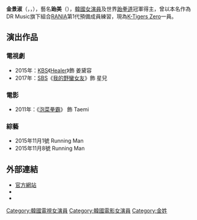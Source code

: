 {{expand|time=2015-08-13T19:31:41+00:00}}
{{no footnotes|time=2015-08-13T19:31:41+00:00}}
{{藝人
|姓名 = 金景淑
|類型 = 女演員
|圖片 = 제19회 부천국제판타스틱영화제 개막식 레드카펫 part.2 09.jpg
|圖片尺寸 = 
|圖片簡介 = 
|本名 = 金景叔
|外文名 = 김경숙
|羅馬拼音 = Kim Kyung Suk
|英文名 = Tammy Kim
|暱稱 = Taemi
|其他藝名 = 景淑（경숙，Kyungsuk）
|國籍 = {{KOR}}
|出生日期 = {{birth_date_and_age|1990|4|23}}
|出生地點 = {{KOR}}[[京畿道|京畿道]][[南楊州市|南楊州市]]
|宗教信仰 = 
|語言 = [[韓語|韓語]]
|職業 = [[演員|演員]]
|教育程度 = 
|出道作品 = 《[[Healer|Healer]]》
|出道日期 = 2014年
|代表作品 = 
|活躍年代 =
|唱片公司 = 
|經紀公司 = K Tigers
|相關團體 = 
|網站 = 
}}
{{Infobox Korean name   
|hangul = 김경숙
|hanja = {{linktext|金|景|淑}}   
}} 
'''金景淑'''（{{kor|k='''김경숙'''|rm='''Gim Gyeong Sook'''}}，{{lang-en|'''Kim Kyung Suk'''}}，{{bd|1990年|4月23日}}），藝名'''跆美'''（{{kor|k='''태미'''|rm='''Tae Mi'''}}），[[韓國|韓國]][[女演員|女演員]]及世界[[跆拳道|跆拳道]]冠軍得主，曾以本名作為DR Music旗下組合[[RANIA|RANIA]]第1代預備成員練習，現為[[K-Tigers_Zero|K-Tigers Zero]]一員。

== 演出作品 ==
=== 電視劇 ===
*2015年：[[韓國放送公社|KBS]]《[[Healer|Healer]]》飾 姜黛容
*2017年：[[SBS_(韓國)|SBS]]《[[我的野蠻女友_(韓國電視劇)|我的野蠻女友]]》飾 星兒

=== 電影 ===
*2011年：《[[泡菜拳霸|泡菜拳霸]]》 飾 Taemi

=== 綜藝  ===
*2015年11月1號 Running Man
*2015年11月8號 Running Man

== 外部連結 ==
*[https://web.archive.org/web/20150826091524/http://ktigers.com/entertainment/mainimg.php 官方網站]{{ko}}
*{{Facebook|/ktigerstaemi/}}{{ko}}
*{{Twitter|/kim0486/}}{{ko}}


{{DEFAULTSORT: Kim Kyeong Sook}}
[[Category:韓國電視女演員|Category:韓國電視女演員]]
[[Category:韓國電影女演員|Category:韓國電影女演員]]
[[Category:金姓|Category:金姓]]